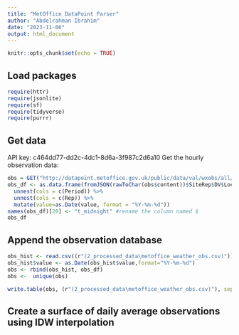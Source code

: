 ```yaml
---
title: "MetOffice DataPoint Parser"
author: "Abdelrahman Ibrahim"
date: "2023-11-06"
output: html_document
---
```


```r
knitr::opts_chunk$set(echo = TRUE)
```

## Load packages 

```r
require(httr)
require(jsonlite)
require(sf)
require(tidyverse)
require(purrr)
```

## Get data
API key: c464dd77-dd2c-4dc1-8d6a-3f987c2d6a10
Get the hourly observation data:

```r
obs = GET("http://datapoint.metoffice.gov.uk/public/data/val/wxobs/all/json/all?res=hourly&key=c464dd77-dd2c-4dc1-8d6a-3f987c2d6a10")
obs_df <- as.data.frame(fromJSON(rawToChar(obs$content))$SiteRep$DV$Location)%>%
  unnest(cols = c(Period)) %>%
  unnest(cols = c(Rep)) %>%
  mutate(value=as.Date(value, format = "%Y-%m-%d"))
names(obs_df)[20] <- "t_midnight" #rename the column named $
obs_df
```
## Append the observation database

```r
obs_hist <- read.csv((r"(2_processed_data\metoffice_weather_obs.csv)"))
obs_hist$value <- as.Date(obs_hist$value,format="%Y-%m-%d")
obs <- rbind(obs_hist, obs_df)
obs <-  unique(obs)

write.table(obs, (r"(2_processed_data\metoffice_weather_obs.csv)"), sep = ",", row.names = FALSE)
```


## Create a surface of daily average observations using IDW interpolation

```r
```


